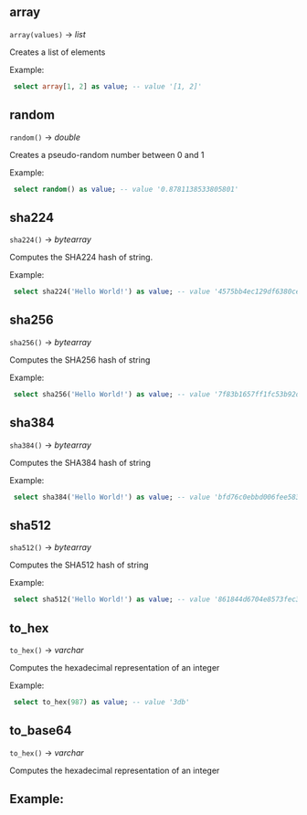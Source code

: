 ## array

   `array(values)` → *list*

Creates a list of elements  

 
Example: 
```sql 
 select array[1, 2] as value; -- value '[1, 2]' 
``` 
## random

   `random()` → *double*

Creates a pseudo-random number between 0 and 1 

 
Example: 
```sql 
 select random() as value; -- value '0.8781138533805801' 
``` 
## sha224

   `sha224()` → *bytearray*

Computes the SHA224 hash of string. 

 
Example: 
```sql 
 select sha224('Hello World!') as value; -- value '4575bb4ec129df6380cedde6d71217fe0536f8ffc4e18bca530a7a1b' 
``` 
## sha256

   `sha256()` → *bytearray*

Computes the SHA256 hash of string 

 
Example: 
```sql 
 select sha256('Hello World!') as value; -- value '7f83b1657ff1fc53b92dc18148a1d65dfc2d4b1fa3d677284addd200126d9069' 
``` 
## sha384

   `sha384()` → *bytearray*

Computes the SHA384 hash of string 

 
Example: 
```sql 
 select sha384('Hello World!') as value; -- value 'bfd76c0ebbd006fee583410547c1887b0292be76d582d96c242d2a792723e3fd6fd061f9d5cfd13b8f961358e6adba4a' 
``` 
## sha512

   `sha512()` → *bytearray*

Computes the SHA512 hash of string 

 
Example: 
```sql 
 select sha512('Hello World!') as value; -- value '861844d6704e8573fec34d967e20bcfef3d424cf48be04e6dc08f2bd58c729743371015ead891cc3cf1c9d34b49264b510751b1ff9e537937bc46b5d6ff4ecc8' 
``` 
## to_hex

   `to_hex()` → *varchar*

Computes the hexadecimal representation of an integer 

 
Example: 
```sql 
 select to_hex(987) as value; -- value '3db' 
``` 
## to_base64

   `to_hex()` → *varchar*

Computes the hexadecimal representation of an integer 

 
Example: 
-------------------------- 

